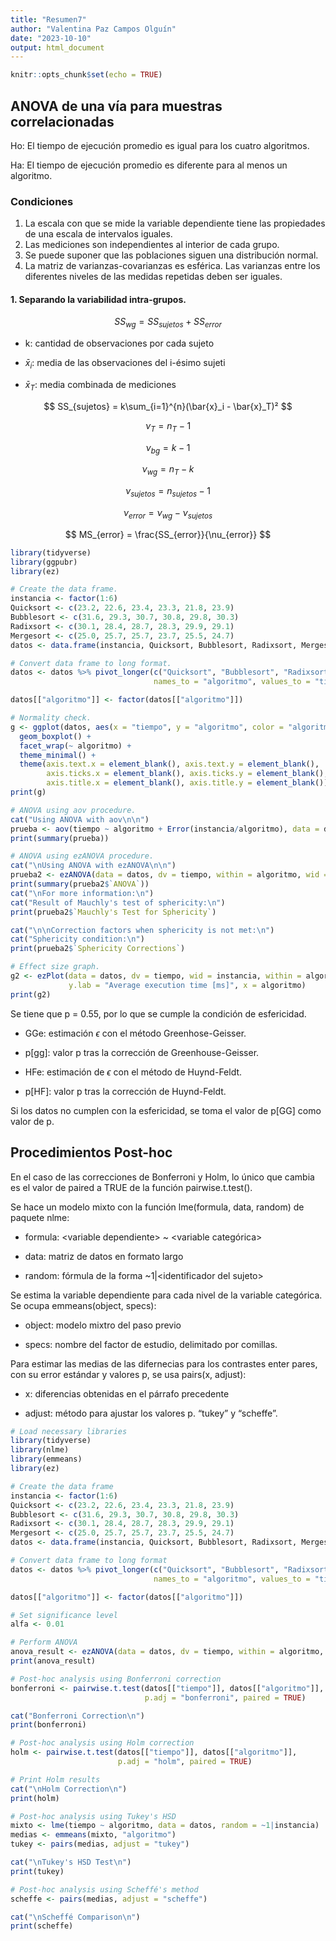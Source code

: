 ```yaml
---
title: "Resumen7"
author: "Valentina Paz Campos Olguín"
date: "2023-10-10"
output: html_document
---
```


```r
knitr::opts_chunk$set(echo = TRUE)
```

## ANOVA de una vía para muestras correlacionadas

Ho: El tiempo de ejecución promedio es igual para los cuatro algoritmos.

Ha: El tiempo de ejecución promedio es diferente para al menos un algoritmo.

### Condiciones

1.  La escala con que se mide la variable dependiente tiene las propiedades de una escala de intervalos iguales.
2.  Las mediciones son independientes al interior de cada grupo.
3.  Se puede suponer que las poblaciones siguen una distribución normal.
4.  La matriz de varianzas-covarianzas es esférica. Las varianzas entre los diferentes niveles de las medidas repetidas deben ser iguales.

#### 1. Separando la variabilidad intra-grupos.

$$
SS_{wg} = SS_{sujetos} + SS_{error}
$$

-   k: cantidad de observaciones por cada sujeto

-   $\bar{x}_i$: media de las observaciones del i-ésimo sujeti

-   $\bar{x}_T$: media combinada de mediciones

$$
SS_{sujetos} = k\sum_{i=1}^{n}(\bar{x}_i - \bar{x}_T)²
$$

$$
\nu_T = n_T - 1
$$

$$
\nu_{bg} = k - 1
$$

$$
\nu_{wg} = n_T - k
$$

$$
\nu_{sujetos} = n_{sujetos} - 1
$$

$$
\nu_{error} = \nu_{wg} - \nu_{sujetos}
$$

$$
MS_{error} = \frac{SS_{error}}{\nu_{error}}
$$

```r
library(tidyverse)
library(ggpubr)
library(ez)

# Create the data frame.
instancia <- factor(1:6)
Quicksort <- c(23.2, 22.6, 23.4, 23.3, 21.8, 23.9)
Bubblesort <- c(31.6, 29.3, 30.7, 30.8, 29.8, 30.3)
Radixsort <- c(30.1, 28.4, 28.7, 28.3, 29.9, 29.1)
Mergesort <- c(25.0, 25.7, 25.7, 23.7, 25.5, 24.7)
datos <- data.frame(instancia, Quicksort, Bubblesort, Radixsort, Mergesort)

# Convert data frame to long format.
datos <- datos %>% pivot_longer(c("Quicksort", "Bubblesort", "Radixsort", "Mergesort"),
                                names_to = "algoritmo", values_to = "tiempo")

datos[["algoritmo"]] <- factor(datos[["algoritmo"]])

# Normality check.
g <- ggplot(datos, aes(x = "tiempo", y = "algoritmo", color = "algoritmo")) +
  geom_boxplot() +
  facet_wrap(~ algoritmo) +
  theme_minimal() +
  theme(axis.text.x = element_blank(), axis.text.y = element_blank(),
        axis.ticks.x = element_blank(), axis.ticks.y = element_blank(),
        axis.title.x = element_blank(), axis.title.y = element_blank())
print(g)

# ANOVA using aov procedure.
cat("Using ANOVA with aov\n\n")
prueba <- aov(tiempo ~ algoritmo + Error(instancia/algoritmo), data = datos)
print(summary(prueba))

# ANOVA using ezANOVA procedure.
cat("\nUsing ANOVA with ezANOVA\n\n")
prueba2 <- ezANOVA(data = datos, dv = tiempo, within = algoritmo, wid = instancia, return_aov = TRUE)
print(summary(prueba2$`ANOVA`))
cat("\nFor more information:\n")
cat("Result of Mauchly's test of sphericity:\n")
print(prueba2$`Mauchly's Test for Sphericity`)

cat("\n\nCorrection factors when sphericity is not met:\n")
cat("Sphericity condition:\n")
print(prueba2$`Sphericity Corrections`)

# Effect size graph.
g2 <- ezPlot(data = datos, dv = tiempo, wid = instancia, within = algoritmo,
             y.lab = "Average execution time [ms]", x = algoritmo)
print(g2)
```

Se tiene que p = 0.55, por lo que se cumple la condición de esfericidad.

-   GGe: estimación $\epsilon$ con el método Greenhose-Geisser.

-   p[gg]: valor p tras la corrección de Greenhouse-Geisser.

-   HFe: estimación de $\epsilon$ con el método de Huynd-Feldt.

-   p[HF]: valor p tras la corrección de Huynd-Feldt.

Si los datos no cumplen con la esfericidad, se toma el valor de p[GG] como valor de p.

## Procedimientos Post-hoc

En el caso de las correcciones de Bonferroni y Holm, lo único que cambia es el valor de paired a TRUE de la función pairwise.t.test().

Se hace un modelo mixto con la función lme(formula, data, random) de paquete nlme:

-   formula: \<variable dependiente\> \~ \<variable categórica\>

-   data: matriz de datos en formato largo

-   random: fórmula de la forma \~1\|\<identificador del sujeto\>

Se estima la variable dependiente para cada nivel de la variable categórica. Se ocupa emmeans(object, specs):

-   object: modelo mixtro del paso previo

-   specs: nombre del factor de estudio, delimitado por comillas.

Para estimar las medias de las difernecias para los contrastes enter pares, con su error estándar y valores p, se usa pairs(x, adjust):

-   x: diferencias obtenidas en el párrafo precedente

-   adjust: método para ajustar los valores p. "tukey" y "scheffe".

```r
# Load necessary libraries
library(tidyverse)
library(nlme)
library(emmeans)
library(ez)

# Create the data frame
instancia <- factor(1:6)
Quicksort <- c(23.2, 22.6, 23.4, 23.3, 21.8, 23.9)
Bubblesort <- c(31.6, 29.3, 30.7, 30.8, 29.8, 30.3)
Radixsort <- c(30.1, 28.4, 28.7, 28.3, 29.9, 29.1)
Mergesort <- c(25.0, 25.7, 25.7, 23.7, 25.5, 24.7)
datos <- data.frame(instancia, Quicksort, Bubblesort, Radixsort, Mergesort)

# Convert data frame to long format
datos <- datos %>% pivot_longer(c("Quicksort", "Bubblesort", "Radixsort", "Mergesort"),
                                names_to = "algoritmo", values_to = "tiempo")

datos[["algoritmo"]] <- factor(datos[["algoritmo"]])

# Set significance level
alfa <- 0.01

# Perform ANOVA
anova_result <- ezANOVA(data = datos, dv = tiempo, within = algoritmo, wid = instancia, return_aov = TRUE)
print(anova_result)

# Post-hoc analysis using Bonferroni correction
bonferroni <- pairwise.t.test(datos[["tiempo"]], datos[["algoritmo"]],
                              p.adj = "bonferroni", paired = TRUE)

cat("Bonferroni Correction\n")
print(bonferroni)

# Post-hoc analysis using Holm correction
holm <- pairwise.t.test(datos[["tiempo"]], datos[["algoritmo"]],
                        p.adj = "holm", paired = TRUE)

# Print Holm results
cat("\nHolm Correction\n")
print(holm)

# Post-hoc analysis using Tukey's HSD
mixto <- lme(tiempo ~ algoritmo, data = datos, random = ~1|instancia)
medias <- emmeans(mixto, "algoritmo")
tukey <- pairs(medias, adjust = "tukey")

cat("\nTukey's HSD Test\n")
print(tukey)

# Post-hoc analysis using Scheffé's method
scheffe <- pairs(medias, adjust = "scheffe")

cat("\nScheffé Comparison\n")
print(scheffe)

```

